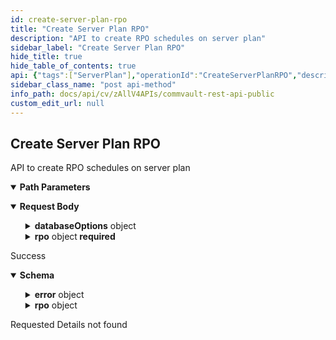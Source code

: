 ```yaml
---
id: create-server-plan-rpo
title: "Create Server Plan RPO"
description: "API to create RPO schedules on server plan"
sidebar_label: "Create Server Plan RPO"
hide_title: true
hide_table_of_contents: true
api: {"tags":["ServerPlan"],"operationId":"CreateServerPlanRPO","description":"API to create RPO schedules on server plan","parameters":[{"name":"planId","in":"path","description":"Id of the Plan to modify","required":true,"schema":{"type":"integer","format":"int32"}}],"requestBody":{"content":{"application/json":{"schema":{"properties":{"databaseOptions":{"description":"This feature applies only to database agents","properties":{"commitFrequencyInHours":{"description":"Commit frequency in hours","format":"int32","type":"integer"},"logBackupRPOMins":{"description":"Log backup RPO in minutes","format":"int32","type":"integer"},"useDiskCacheForLogBackups":{"description":"Use disk cache for log backups","type":"boolean"}},"type":"object"},"rpo":{"description":"Recovery Point Objective (RPO) is the maximum amount of time that data can be lost during a service disruption. Your RPO determines the frequency of your backup jobs.","properties":{"backupFrequency":{"properties":{"schedules":{"items":{"description":"Used to describe single plan schedule information","properties":{"backupType":{"description":"Schedule Backup level","enum":["FULL","INCREMENTAL","DIFFERENTIAL","SYNTHETICFULL","TRANSACTIONLOG"],"type":"string"},"forDatabasesOnly":{"default":false,"description":"Boolean to indicate if schedule is for database agents","type":"boolean"},"policyId":{"description":"Schedule policy Id to which the schedule belongs","format":"int32","type":"integer"},"scheduleId":{"description":"Id of the schedule if available, required for modifying, deleting schedule","format":"int32","type":"integer"},"scheduleName":{"description":"Name of the schedule, for modify","type":"string"},"scheduleOperation":{"default":"MODIFY","description":"Operation being performed on schedule","enum":["ADD","DELETE","MODIFY"],"type":"string"},"scheduleOption":{"description":"Specific options to be set on schedules","properties":{"commitFrequencyInHours":{"description":"Commit frequency in hours for disk cache backups from automatic schedules","format":"int32","type":"integer"},"daysBetweenAutoConvert":{"description":"Number of days between auto conversion of backup level applicable for databases on incremental and differential schedules of server plan","format":"int32","type":"integer"},"jobRunningTimeInMins":{"description":"total job running time in minutes","format":"int32","type":"integer"},"o365ItemSelectionOption":{"description":"item backup option for O365 V2 backup jobs","enum":["SELECT_ALL","SELECT_NEVER_PROCESSED","SELECT_MEETING_SLA","SELECT_NOT_MEETING_SLA_PROCESSED_ATLEAST_ONCE","SELECT_FAILED_LAST_ATTEMPT","SELECT_PROCESSED_ATLEAST_ONCE","SELECT_NOT_MEETING_SLA","SELECT_MEETING_SLA_NOT_RECENTLY_BACKED_UP"],"type":"string"},"useDiskCacheForLogBackups":{"description":"Used to enable disk caching feature on databases for automatic schedules on server plan","type":"boolean"}},"title":"ScheduleOption","type":"object"},"schedulePattern":{"description":"Used to describe when the schedule runs","properties":{"dayOfMonth":{"description":"Day on which to run the schedule, applicable for monthly, yearly","format":"int32","maximum":31,"minimum":1,"type":"integer"},"dayOfWeek":{"enum":["SUNDAY","MONDAY","TUESDAY","WEDNESDAY","THURSDAY","FRIDAY","SATURDAY","DAY","WEEKDAY","WEEKEND_DAYS"],"format":"","type":"string"},"daysBetweenSyntheticFulls":{"description":"No of days between two synthetic full jobs","format":"int32","minimum":6,"type":"integer"},"endDate":{"default":0,"description":"Schedule end date in epoch format","format":"int32","type":"integer"},"exceptions":{"description":"Exceptions to when a schedule should not run, either in dates or week of month and days","items":{"description":"Exception to when a schedule should not run, applicable for Daily weekly and monthly schedules","properties":{"onDates":{"description":"list of dates in a month. For ex: 1, 20","items":{"format":"int32","maximum":31,"minimum":1,"type":"integer"},"type":"array"},"onDayOfTheWeek":{"description":"On which days, for ex: MONDAY, FRIDAY","items":{"enum":["SUNDAY","MONDAY","TUESDAY","WEDNESDAY","THURSDAY","FRIDAY","SATURDAY","DAY","WEEKDAY","WEEKEND_DAYS"],"format":"","type":"string"},"type":"array"},"onWeekOfTheMonth":{"description":"On which week of month, for ex: FIRST, LAST","items":{"description":"Specific week of a month","enum":["FIRST","SECOND","THIRD","FOURTH","LAST"],"format":"","type":"string"},"type":"array","uniqueItems":true}},"title":"ScheduleRunException","type":"object"},"type":"array"},"frequency":{"description":"Frequency of the schedule based on schedule frequency type eg. for Hours, value 2 is 2 hours, for Minutes, 30 is 30 minutes, for Daily, 2 is 2 days. for Monthly 2 is it repeats every 2 months","format":"int32","minimum":1,"type":"integer"},"maxBackupIntervalInMins":{"default":240,"description":"The number of mins to force a backup on automatic schedule.","format":"int32","type":"integer"},"monthOfYear":{"enum":["JANUARY","FEBRUARY","MARCH","APRIL","MAY","JUNE","JULY","AUGUST","SEPTEMBER","OCTOBER","NOVEMBER","DECEMBER"],"format":"","type":"string"},"noOfTimes":{"default":0,"description":"The number of times you want the schedule to run.","format":"int32","type":"integer"},"repeatIntervalInMinutes":{"description":"How often in minutes in a day the schedule runs, applicable for daily, weekly, monthly and yearly frequency types.","format":"int32","minimum":1,"type":"integer"},"repeatUntilTime":{"description":"Until what time to repeat the schedule in a day, requires repeatIntervalInMinutes","format":"int32","minimum":0,"type":"integer"},"scheduleFrequencyType":{"description":"schedule frequency type","enum":["MINUTES","DAILY","WEEKLY","MONTHLY","YEARLY","AUTOMATIC"],"type":"string"},"startDate":{"description":"start date of schedule in epoch format","format":"int32","type":"integer"},"startTime":{"default":75600,"description":"start time of schedule in seconds","format":"int32","type":"integer"},"timezone":{"properties":{"id":{"format":"int32","type":"integer","x-terraform-omitempty":true,"x-terraform-set-key":true},"name":{"nullable":true,"type":"string"}},"type":"object"},"weekOfMonth":{"description":"Specific week of a month","enum":["FIRST","SECOND","THIRD","FOURTH","LAST"],"format":"","type":"string"},"weeklyDays":{"description":"Days of the week for weekly frequency","items":{"description":"Specific day of the week","enum":["SUNDAY","MONDAY","TUESDAY","WEDNESDAY","THURSDAY","FRIDAY","SATURDAY"],"format":"","type":"string"},"nullable":true,"type":"array"}},"required":["scheduleFrequencyType"],"title":"SchedulePattern","type":"object"},"vmOperationType":{"description":"Type of DR operation (only applicable for Failover groups)","enum":["PLANNED_FAILOVER","TEST_BOOT"],"nullable":true,"type":"string"}},"required":["scheduleOperation","backupType","forDatabasesOnly","schedulePattern"],"title":"PlanSchedule","type":"object"},"nullable":true,"type":"array"}},"title":"PlanSchedules","type":"object"},"backupWindow":{"description":"Backup window for incremental backup","items":{"properties":{"dayOfWeek":{"items":{"description":"Specific day of the week","enum":["SUNDAY","MONDAY","TUESDAY","WEDNESDAY","THURSDAY","FRIDAY","SATURDAY"],"format":"","type":"string"},"nullable":true,"type":"array"},"endTime":{"description":"Time in seconds since the beginning of the day","format":"int64","type":"integer"},"startTime":{"description":"Time in seconds since the beginning of the day","format":"int64","type":"integer"}},"type":"object"},"nullable":true,"type":"array"},"fullBackupWindow":{"description":"Backup window for full backup","items":{"properties":{"dayOfWeek":{"items":{"description":"Specific day of the week","enum":["SUNDAY","MONDAY","TUESDAY","WEDNESDAY","THURSDAY","FRIDAY","SATURDAY"],"format":"","type":"string"},"nullable":true,"type":"array"},"endTime":{"description":"Time in seconds since the beginning of the day","format":"int64","type":"integer"},"startTime":{"description":"Time in seconds since the beginning of the day","format":"int64","type":"integer"}},"type":"object"},"nullable":true,"type":"array"}},"type":"object"}},"required":["rpo"],"type":"object"}}}},"responses":{"200":{"description":"Success","content":{"application/json":{"schema":{"properties":{"error":{"properties":{"errorCode":{"format":"int32","type":"integer"},"errorMessage":{"nullable":true,"type":"string"}},"type":"object"},"rpo":{"description":"Recovery Point Objective (RPO) is the maximum amount of time that data can be lost during a service disruption. Your RPO determines the frequency of your backup jobs.","properties":{"backupFrequency":{"properties":{"schedules":{"items":{"description":"Used to describe single plan schedule information","properties":{"backupType":{"description":"Schedule Backup level","enum":["FULL","INCREMENTAL","DIFFERENTIAL","SYNTHETICFULL","TRANSACTIONLOG"],"type":"string"},"forDatabasesOnly":{"default":false,"description":"Boolean to indicate if schedule is for database agents","type":"boolean"},"policyId":{"description":"Schedule policy Id to which the schedule belongs","format":"int32","type":"integer"},"scheduleId":{"description":"Id of the schedule if available, required for modifying, deleting schedule","format":"int32","type":"integer"},"scheduleName":{"description":"Name of the schedule, for modify","type":"string"},"scheduleOperation":{"default":"MODIFY","description":"Operation being performed on schedule","enum":["ADD","DELETE","MODIFY"],"type":"string"},"scheduleOption":{"description":"Specific options to be set on schedules","properties":{"commitFrequencyInHours":{"description":"Commit frequency in hours for disk cache backups from automatic schedules","format":"int32","type":"integer"},"daysBetweenAutoConvert":{"description":"Number of days between auto conversion of backup level applicable for databases on incremental and differential schedules of server plan","format":"int32","type":"integer"},"jobRunningTimeInMins":{"description":"total job running time in minutes","format":"int32","type":"integer"},"o365ItemSelectionOption":{"description":"item backup option for O365 V2 backup jobs","enum":["SELECT_ALL","SELECT_NEVER_PROCESSED","SELECT_MEETING_SLA","SELECT_NOT_MEETING_SLA_PROCESSED_ATLEAST_ONCE","SELECT_FAILED_LAST_ATTEMPT","SELECT_PROCESSED_ATLEAST_ONCE","SELECT_NOT_MEETING_SLA","SELECT_MEETING_SLA_NOT_RECENTLY_BACKED_UP"],"type":"string"},"useDiskCacheForLogBackups":{"description":"Used to enable disk caching feature on databases for automatic schedules on server plan","type":"boolean"}},"title":"ScheduleOption","type":"object"},"schedulePattern":{"description":"Used to describe when the schedule runs","properties":{"dayOfMonth":{"description":"Day on which to run the schedule, applicable for monthly, yearly","format":"int32","maximum":31,"minimum":1,"type":"integer"},"dayOfWeek":{"enum":["SUNDAY","MONDAY","TUESDAY","WEDNESDAY","THURSDAY","FRIDAY","SATURDAY","DAY","WEEKDAY","WEEKEND_DAYS"],"format":"","type":"string"},"daysBetweenSyntheticFulls":{"description":"No of days between two synthetic full jobs","format":"int32","minimum":6,"type":"integer"},"endDate":{"default":0,"description":"Schedule end date in epoch format","format":"int32","type":"integer"},"exceptions":{"description":"Exceptions to when a schedule should not run, either in dates or week of month and days","items":{"description":"Exception to when a schedule should not run, applicable for Daily weekly and monthly schedules","properties":{"onDates":{"description":"list of dates in a month. For ex: 1, 20","items":{"format":"int32","maximum":31,"minimum":1,"type":"integer"},"type":"array"},"onDayOfTheWeek":{"description":"On which days, for ex: MONDAY, FRIDAY","items":{"enum":["SUNDAY","MONDAY","TUESDAY","WEDNESDAY","THURSDAY","FRIDAY","SATURDAY","DAY","WEEKDAY","WEEKEND_DAYS"],"format":"","type":"string"},"type":"array"},"onWeekOfTheMonth":{"description":"On which week of month, for ex: FIRST, LAST","items":{"description":"Specific week of a month","enum":["FIRST","SECOND","THIRD","FOURTH","LAST"],"format":"","type":"string"},"type":"array","uniqueItems":true}},"title":"ScheduleRunException","type":"object"},"type":"array"},"frequency":{"description":"Frequency of the schedule based on schedule frequency type eg. for Hours, value 2 is 2 hours, for Minutes, 30 is 30 minutes, for Daily, 2 is 2 days. for Monthly 2 is it repeats every 2 months","format":"int32","minimum":1,"type":"integer"},"maxBackupIntervalInMins":{"default":240,"description":"The number of mins to force a backup on automatic schedule.","format":"int32","type":"integer"},"monthOfYear":{"enum":["JANUARY","FEBRUARY","MARCH","APRIL","MAY","JUNE","JULY","AUGUST","SEPTEMBER","OCTOBER","NOVEMBER","DECEMBER"],"format":"","type":"string"},"noOfTimes":{"default":0,"description":"The number of times you want the schedule to run.","format":"int32","type":"integer"},"repeatIntervalInMinutes":{"description":"How often in minutes in a day the schedule runs, applicable for daily, weekly, monthly and yearly frequency types.","format":"int32","minimum":1,"type":"integer"},"repeatUntilTime":{"description":"Until what time to repeat the schedule in a day, requires repeatIntervalInMinutes","format":"int32","minimum":0,"type":"integer"},"scheduleFrequencyType":{"description":"schedule frequency type","enum":["MINUTES","DAILY","WEEKLY","MONTHLY","YEARLY","AUTOMATIC"],"type":"string"},"startDate":{"description":"start date of schedule in epoch format","format":"int32","type":"integer"},"startTime":{"default":75600,"description":"start time of schedule in seconds","format":"int32","type":"integer"},"timezone":{"properties":{"id":{"format":"int32","type":"integer","x-terraform-omitempty":true,"x-terraform-set-key":true},"name":{"nullable":true,"type":"string"}},"type":"object"},"weekOfMonth":{"description":"Specific week of a month","enum":["FIRST","SECOND","THIRD","FOURTH","LAST"],"format":"","type":"string"},"weeklyDays":{"description":"Days of the week for weekly frequency","items":{"description":"Specific day of the week","enum":["SUNDAY","MONDAY","TUESDAY","WEDNESDAY","THURSDAY","FRIDAY","SATURDAY"],"format":"","type":"string"},"nullable":true,"type":"array"}},"required":["scheduleFrequencyType"],"title":"SchedulePattern","type":"object"},"vmOperationType":{"description":"Type of DR operation (only applicable for Failover groups)","enum":["PLANNED_FAILOVER","TEST_BOOT"],"nullable":true,"type":"string"}},"required":["scheduleOperation","backupType","forDatabasesOnly","schedulePattern"],"title":"PlanSchedule","type":"object"},"nullable":true,"type":"array"}},"title":"PlanSchedules","type":"object"},"backupWindow":{"description":"Backup window for incremental backup","items":{"properties":{"dayOfWeek":{"items":{"description":"Specific day of the week","enum":["SUNDAY","MONDAY","TUESDAY","WEDNESDAY","THURSDAY","FRIDAY","SATURDAY"],"format":"","type":"string"},"nullable":true,"type":"array"},"endTime":{"description":"Time in seconds since the beginning of the day","format":"int64","type":"integer"},"startTime":{"description":"Time in seconds since the beginning of the day","format":"int64","type":"integer"}},"type":"object"},"nullable":true,"type":"array"},"fullBackupWindow":{"description":"Backup window for full backup","items":{"properties":{"dayOfWeek":{"items":{"description":"Specific day of the week","enum":["SUNDAY","MONDAY","TUESDAY","WEDNESDAY","THURSDAY","FRIDAY","SATURDAY"],"format":"","type":"string"},"nullable":true,"type":"array"},"endTime":{"description":"Time in seconds since the beginning of the day","format":"int64","type":"integer"},"startTime":{"description":"Time in seconds since the beginning of the day","format":"int64","type":"integer"}},"type":"object"},"nullable":true,"type":"array"}},"type":"object"}},"type":"object"}}}},"404":{"description":"Requested Details not found"}},"method":"post","path":"/V4/ServerPlan/{planId}/RPO","servers":[{"url":"http://{hostname}/webconsole/api","variables":{"hostname":{"default":"localhost","description":"Webconsole"}}}],"securitySchemes":{"token":{"in":"header","name":"Authtoken","type":"apiKey"}},"jsonRequestBodyExample":{"databaseOptions":{"commitFrequencyInHours":0,"logBackupRPOMins":0,"useDiskCacheForLogBackups":true},"rpo":{"backupFrequency":{"schedules":[{"backupType":"FULL","forDatabasesOnly":false,"policyId":0,"scheduleId":0,"scheduleName":"string","scheduleOperation":"MODIFY","scheduleOption":{"commitFrequencyInHours":0,"daysBetweenAutoConvert":0,"jobRunningTimeInMins":0,"o365ItemSelectionOption":"SELECT_ALL","useDiskCacheForLogBackups":true},"schedulePattern":{"dayOfMonth":0,"dayOfWeek":"SUNDAY","daysBetweenSyntheticFulls":0,"endDate":0,"exceptions":[{"onDates":[0],"onDayOfTheWeek":["SUNDAY"],"onWeekOfTheMonth":["FIRST"]}],"frequency":0,"maxBackupIntervalInMins":240,"monthOfYear":"JANUARY","noOfTimes":0,"repeatIntervalInMinutes":0,"repeatUntilTime":0,"scheduleFrequencyType":"MINUTES","startDate":0,"startTime":75600,"timezone":{"id":0,"name":"string"},"weekOfMonth":"FIRST","weeklyDays":["SUNDAY"]},"vmOperationType":"PLANNED_FAILOVER"}]},"backupWindow":[{"dayOfWeek":["SUNDAY"],"endTime":0,"startTime":0}],"fullBackupWindow":[{"dayOfWeek":["SUNDAY"],"endTime":0,"startTime":0}]}},"info":{"version":"1.0.0","contact":{},"description":"## Welcome\n\nWelcome to Commvault's Rest APIs. You can explore our APIs in [Postman](https://getpostman.com) using the predefined requests we created\n\nThe current version of this documentation is **Commvault Platform Release 2022E**.\n\nYou can access LTS documentation here:\n\n[Feature Release 11.20](https://documenter.getpostman.com/view/2046098/UVR7KoPJ)\n\n[Feature Release 11.24](https://documenter.getpostman.com/view/2046098/UVR7KoPL)\n\nFor more V2 and Latest APIs, please visit your API Explorer page.  \n[*More Details*](http://documentation.commvault.com/commvault/v11/article?p=107350_1.htm)\n\n## Setup\n\nTo get started, [create an environment in Postman](https://www.getpostman.com/docs/environments), select that environment, and set your environment variables by entering necessary values in the `0 - Setup/Environment Setup` pre-request script ([documentation on pre-request scripts](http://www.getpostman.com/docs/pre_request_scripts)). Also, Some of our calls might have dependencies. `GET`/`PUT`/`DELETE` may only work after an item is created with a `POST`.\n\nThe same set of APIs can be used for both XML and JSON. If you want to get equivalent JSON for the XML, use our [API](https://api.commvault.com/#fe2fa795-dd7c-4416-857d-75704b52be8c) for conversion.\n\n**Note:** Swagger Documentation for V2/Latest APIs are present in the following URL:  \n`{ServerURL}/sandbox/apiexplorer`\n\n[*More Details*](http://documentation.commvault.com/commvault/v11/article?p=45551.htm)","title":"Commvault Rest API - Public"},"postman":{"name":"Create Server Plan RPO","description":{"content":"API to create RPO schedules on server plan","type":"text/plain"},"url":{"path":["V4","ServerPlan",":planId","RPO"],"host":["{{baseUrl}}"],"query":[],"variable":[{"disabled":false,"description":{"content":"(Required) Id of the Plan to modify","type":"text/plain"},"type":"any","value":"","key":"planId"}]},"header":[{"key":"Content-Type","value":"application/json"},{"key":"Accept","value":"application/json"}],"method":"POST","body":{"mode":"raw","raw":"\"\"","options":{"raw":{"language":"json"}}}}}
sidebar_class_name: "post api-method"
info_path: docs/api/cv/zAllV4APIs/commvault-rest-api-public
custom_edit_url: null
---
```



## Create Server Plan RPO



API to create RPO schedules on server plan

<details style={{"marginBottom":"1rem"}} data-collapsed={false} open={true}><summary style={{}}><strong>Path Parameters</strong></summary><div><ul><ParamsItem className={"paramsItem"} param={{"name":"planId","in":"path","description":"Id of the Plan to modify","required":true,"schema":{"type":"integer","format":"int32"}}}></ParamsItem></ul></div></details><MimeTabs><TabItem label={"application/json"} value={"application/json-schema"}><details style={{}} data-collapsed={false} open={true}><summary style={{"textAlign":"left"}}><strong>Request Body</strong></summary><div style={{"textAlign":"left","marginLeft":"1rem"}}></div><ul style={{"marginLeft":"1rem"}}><SchemaItem collapsible={true} className={"schemaItem"}><details style={{}}><summary style={{}}><strong>databaseOptions</strong><span style={{"opacity":"0.6"}}> object</span></summary><div style={{"marginLeft":"1rem"}}><div style={{"marginTop":".5rem","marginBottom":".5rem"}}>

This feature applies only to database agents

</div><SchemaItem collapsible={false} name={"commitFrequencyInHours"} required={false} deprecated={undefined} schemaDescription={"Commit frequency in hours"} schemaName={"int32"} qualifierMessage={undefined} defaultValue={undefined}></SchemaItem><SchemaItem collapsible={false} name={"logBackupRPOMins"} required={false} deprecated={undefined} schemaDescription={"Log backup RPO in minutes"} schemaName={"int32"} qualifierMessage={undefined} defaultValue={undefined}></SchemaItem><SchemaItem collapsible={false} name={"useDiskCacheForLogBackups"} required={false} deprecated={undefined} schemaDescription={"Use disk cache for log backups"} schemaName={"boolean"} qualifierMessage={undefined} defaultValue={undefined}></SchemaItem></div></details></SchemaItem><SchemaItem collapsible={true} className={"schemaItem"}><details style={{}}><summary style={{}}><strong>rpo</strong><span style={{"opacity":"0.6"}}> object</span><strong style={{"fontSize":"var(--ifm-code-font-size)","color":"var(--openapi-required)"}}> required</strong></summary><div style={{"marginLeft":"1rem"}}><div style={{"marginTop":".5rem","marginBottom":".5rem"}}>

Recovery Point Objective (RPO) is the maximum amount of time that data can be lost during a service disruption. Your RPO determines the frequency of your backup jobs.

</div><SchemaItem collapsible={true} className={"schemaItem"}><details style={{}}><summary style={{}}><strong>backupFrequency</strong><span style={{"opacity":"0.6"}}> object</span></summary><div style={{"marginLeft":"1rem"}}><SchemaItem collapsible={true} className={"schemaItem"}><details style={{}}><summary style={{}}><strong>schedules</strong><span style={{"opacity":"0.6"}}> object[]</span></summary><div style={{"marginLeft":"1rem"}}><SchemaItem collapsible={false} name={"backupType"} required={true} deprecated={undefined} schemaDescription={"Schedule Backup level"} schemaName={"string"} qualifierMessage={"**Possible values:** [`FULL`, `INCREMENTAL`, `DIFFERENTIAL`, `SYNTHETICFULL`, `TRANSACTIONLOG`]"} defaultValue={undefined}></SchemaItem><SchemaItem collapsible={false} name={"forDatabasesOnly"} required={true} deprecated={undefined} schemaDescription={"Boolean to indicate if schedule is for database agents"} schemaName={"boolean"} qualifierMessage={undefined} defaultValue={false}></SchemaItem><SchemaItem collapsible={false} name={"policyId"} required={false} deprecated={undefined} schemaDescription={"Schedule policy Id to which the schedule belongs"} schemaName={"int32"} qualifierMessage={undefined} defaultValue={undefined}></SchemaItem><SchemaItem collapsible={false} name={"scheduleId"} required={false} deprecated={undefined} schemaDescription={"Id of the schedule if available, required for modifying, deleting schedule"} schemaName={"int32"} qualifierMessage={undefined} defaultValue={undefined}></SchemaItem><SchemaItem collapsible={false} name={"scheduleName"} required={false} deprecated={undefined} schemaDescription={"Name of the schedule, for modify"} schemaName={"string"} qualifierMessage={undefined} defaultValue={undefined}></SchemaItem><SchemaItem collapsible={false} name={"scheduleOperation"} required={true} deprecated={undefined} schemaDescription={"Operation being performed on schedule"} schemaName={"string"} qualifierMessage={"**Possible values:** [`ADD`, `DELETE`, `MODIFY`]"} defaultValue={"MODIFY"}></SchemaItem><SchemaItem collapsible={true} className={"schemaItem"}><details style={{}}><summary style={{}}><strong>scheduleOption</strong><span style={{"opacity":"0.6"}}> object</span></summary><div style={{"marginLeft":"1rem"}}><div style={{"marginTop":".5rem","marginBottom":".5rem"}}>

Specific options to be set on schedules

</div><SchemaItem collapsible={false} name={"commitFrequencyInHours"} required={false} deprecated={undefined} schemaDescription={"Commit frequency in hours for disk cache backups from automatic schedules"} schemaName={"int32"} qualifierMessage={undefined} defaultValue={undefined}></SchemaItem><SchemaItem collapsible={false} name={"daysBetweenAutoConvert"} required={false} deprecated={undefined} schemaDescription={"Number of days between auto conversion of backup level applicable for databases on incremental and differential schedules of server plan"} schemaName={"int32"} qualifierMessage={undefined} defaultValue={undefined}></SchemaItem><SchemaItem collapsible={false} name={"jobRunningTimeInMins"} required={false} deprecated={undefined} schemaDescription={"total job running time in minutes"} schemaName={"int32"} qualifierMessage={undefined} defaultValue={undefined}></SchemaItem><SchemaItem collapsible={false} name={"o365ItemSelectionOption"} required={false} deprecated={undefined} schemaDescription={"item backup option for O365 V2 backup jobs"} schemaName={"string"} qualifierMessage={"**Possible values:** [`SELECT_ALL`, `SELECT_NEVER_PROCESSED`, `SELECT_MEETING_SLA`, `SELECT_NOT_MEETING_SLA_PROCESSED_ATLEAST_ONCE`, `SELECT_FAILED_LAST_ATTEMPT`, `SELECT_PROCESSED_ATLEAST_ONCE`, `SELECT_NOT_MEETING_SLA`, `SELECT_MEETING_SLA_NOT_RECENTLY_BACKED_UP`]"} defaultValue={undefined}></SchemaItem><SchemaItem collapsible={false} name={"useDiskCacheForLogBackups"} required={false} deprecated={undefined} schemaDescription={"Used to enable disk caching feature on databases for automatic schedules on server plan"} schemaName={"boolean"} qualifierMessage={undefined} defaultValue={undefined}></SchemaItem></div></details></SchemaItem><SchemaItem collapsible={true} className={"schemaItem"}><details style={{}}><summary style={{}}><strong>schedulePattern</strong><span style={{"opacity":"0.6"}}> object</span><strong style={{"fontSize":"var(--ifm-code-font-size)","color":"var(--openapi-required)"}}> required</strong></summary><div style={{"marginLeft":"1rem"}}><div style={{"marginTop":".5rem","marginBottom":".5rem"}}>

Used to describe when the schedule runs

</div><SchemaItem collapsible={false} name={"dayOfMonth"} required={false} deprecated={undefined} schemaDescription={"Day on which to run the schedule, applicable for monthly, yearly"} schemaName={"int32"} qualifierMessage={"**Possible values:** `>= 1` and `<= 31`"} defaultValue={undefined}></SchemaItem><SchemaItem collapsible={false} name={"dayOfWeek"} required={false} deprecated={undefined} schemaDescription={undefined} schemaName={"string"} qualifierMessage={"**Possible values:** [`SUNDAY`, `MONDAY`, `TUESDAY`, `WEDNESDAY`, `THURSDAY`, `FRIDAY`, `SATURDAY`, `DAY`, `WEEKDAY`, `WEEKEND_DAYS`]"} defaultValue={undefined}></SchemaItem><SchemaItem collapsible={false} name={"daysBetweenSyntheticFulls"} required={false} deprecated={undefined} schemaDescription={"No of days between two synthetic full jobs"} schemaName={"int32"} qualifierMessage={"**Possible values:** `>= 6`"} defaultValue={undefined}></SchemaItem><SchemaItem collapsible={false} name={"endDate"} required={false} deprecated={undefined} schemaDescription={"Schedule end date in epoch format"} schemaName={"int32"} qualifierMessage={undefined} defaultValue={0}></SchemaItem><SchemaItem collapsible={true} className={"schemaItem"}><details style={{}}><summary style={{}}><strong>exceptions</strong><span style={{"opacity":"0.6"}}> object[]</span></summary><div style={{"marginLeft":"1rem"}}><div style={{"marginTop":".5rem","marginBottom":".5rem"}}>

Exceptions to when a schedule should not run, either in dates or week of month and days

</div><SchemaItem collapsible={false} name={"onDates"} required={false} deprecated={undefined} schemaDescription={"list of dates in a month. For ex: 1, 20"} schemaName={"int32[]"} qualifierMessage={"**Possible values:** `>= 1` and `<= 31`"} defaultValue={undefined}></SchemaItem><SchemaItem collapsible={false} name={"onDayOfTheWeek"} required={false} deprecated={undefined} schemaDescription={"On which days, for ex: MONDAY, FRIDAY"} schemaName={"string[]"} qualifierMessage={"**Possible values:** [`SUNDAY`, `MONDAY`, `TUESDAY`, `WEDNESDAY`, `THURSDAY`, `FRIDAY`, `SATURDAY`, `DAY`, `WEEKDAY`, `WEEKEND_DAYS`]"} defaultValue={undefined}></SchemaItem><SchemaItem collapsible={false} name={"onWeekOfTheMonth"} required={false} deprecated={undefined} schemaDescription={"On which week of month, for ex: FIRST, LAST"} schemaName={"string[]"} qualifierMessage={"**Possible values:** [`FIRST`, `SECOND`, `THIRD`, `FOURTH`, `LAST`]"} defaultValue={undefined}></SchemaItem></div></details></SchemaItem><SchemaItem collapsible={false} name={"frequency"} required={false} deprecated={undefined} schemaDescription={"Frequency of the schedule based on schedule frequency type eg. for Hours, value 2 is 2 hours, for Minutes, 30 is 30 minutes, for Daily, 2 is 2 days. for Monthly 2 is it repeats every 2 months"} schemaName={"int32"} qualifierMessage={"**Possible values:** `>= 1`"} defaultValue={undefined}></SchemaItem><SchemaItem collapsible={false} name={"maxBackupIntervalInMins"} required={false} deprecated={undefined} schemaDescription={"The number of mins to force a backup on automatic schedule."} schemaName={"int32"} qualifierMessage={undefined} defaultValue={240}></SchemaItem><SchemaItem collapsible={false} name={"monthOfYear"} required={false} deprecated={undefined} schemaDescription={undefined} schemaName={"string"} qualifierMessage={"**Possible values:** [`JANUARY`, `FEBRUARY`, `MARCH`, `APRIL`, `MAY`, `JUNE`, `JULY`, `AUGUST`, `SEPTEMBER`, `OCTOBER`, `NOVEMBER`, `DECEMBER`]"} defaultValue={undefined}></SchemaItem><SchemaItem collapsible={false} name={"noOfTimes"} required={false} deprecated={undefined} schemaDescription={"The number of times you want the schedule to run."} schemaName={"int32"} qualifierMessage={undefined} defaultValue={0}></SchemaItem><SchemaItem collapsible={false} name={"repeatIntervalInMinutes"} required={false} deprecated={undefined} schemaDescription={"How often in minutes in a day the schedule runs, applicable for daily, weekly, monthly and yearly frequency types."} schemaName={"int32"} qualifierMessage={"**Possible values:** `>= 1`"} defaultValue={undefined}></SchemaItem><SchemaItem collapsible={false} name={"repeatUntilTime"} required={false} deprecated={undefined} schemaDescription={"Until what time to repeat the schedule in a day, requires repeatIntervalInMinutes"} schemaName={"int32"} qualifierMessage={undefined} defaultValue={undefined}></SchemaItem><SchemaItem collapsible={false} name={"scheduleFrequencyType"} required={true} deprecated={undefined} schemaDescription={"schedule frequency type"} schemaName={"string"} qualifierMessage={"**Possible values:** [`MINUTES`, `DAILY`, `WEEKLY`, `MONTHLY`, `YEARLY`, `AUTOMATIC`]"} defaultValue={undefined}></SchemaItem><SchemaItem collapsible={false} name={"startDate"} required={false} deprecated={undefined} schemaDescription={"start date of schedule in epoch format"} schemaName={"int32"} qualifierMessage={undefined} defaultValue={undefined}></SchemaItem><SchemaItem collapsible={false} name={"startTime"} required={false} deprecated={undefined} schemaDescription={"start time of schedule in seconds"} schemaName={"int32"} qualifierMessage={undefined} defaultValue={75600}></SchemaItem><SchemaItem collapsible={true} className={"schemaItem"}><details style={{}}><summary style={{}}><strong>timezone</strong><span style={{"opacity":"0.6"}}> object</span></summary><div style={{"marginLeft":"1rem"}}><SchemaItem collapsible={false} name={"id"} required={false} deprecated={undefined} schemaDescription={undefined} schemaName={"int32"} qualifierMessage={undefined} defaultValue={undefined}></SchemaItem><SchemaItem collapsible={false} name={"name"} required={false} deprecated={undefined} schemaDescription={undefined} schemaName={"string"} qualifierMessage={undefined} defaultValue={undefined}></SchemaItem></div></details></SchemaItem><SchemaItem collapsible={false} name={"weekOfMonth"} required={false} deprecated={undefined} schemaDescription={"Specific week of a month"} schemaName={"string"} qualifierMessage={"**Possible values:** [`FIRST`, `SECOND`, `THIRD`, `FOURTH`, `LAST`]"} defaultValue={undefined}></SchemaItem><SchemaItem collapsible={false} name={"weeklyDays"} required={false} deprecated={undefined} schemaDescription={"Days of the week for weekly frequency"} schemaName={"string[]"} qualifierMessage={"**Possible values:** [`SUNDAY`, `MONDAY`, `TUESDAY`, `WEDNESDAY`, `THURSDAY`, `FRIDAY`, `SATURDAY`]"} defaultValue={undefined}></SchemaItem></div></details></SchemaItem><SchemaItem collapsible={false} name={"vmOperationType"} required={false} deprecated={undefined} schemaDescription={"Type of DR operation (only applicable for Failover groups)"} schemaName={"string"} qualifierMessage={"**Possible values:** [`PLANNED_FAILOVER`, `TEST_BOOT`]"} defaultValue={undefined}></SchemaItem></div></details></SchemaItem></div></details></SchemaItem><SchemaItem collapsible={true} className={"schemaItem"}><details style={{}}><summary style={{}}><strong>backupWindow</strong><span style={{"opacity":"0.6"}}> object[]</span></summary><div style={{"marginLeft":"1rem"}}><div style={{"marginTop":".5rem","marginBottom":".5rem"}}>

Backup window for incremental backup

</div><SchemaItem collapsible={false} name={"dayOfWeek"} required={false} deprecated={undefined} schemaDescription={undefined} schemaName={"string[]"} qualifierMessage={"**Possible values:** [`SUNDAY`, `MONDAY`, `TUESDAY`, `WEDNESDAY`, `THURSDAY`, `FRIDAY`, `SATURDAY`]"} defaultValue={undefined}></SchemaItem><SchemaItem collapsible={false} name={"endTime"} required={false} deprecated={undefined} schemaDescription={"Time in seconds since the beginning of the day"} schemaName={"int64"} qualifierMessage={undefined} defaultValue={undefined}></SchemaItem><SchemaItem collapsible={false} name={"startTime"} required={false} deprecated={undefined} schemaDescription={"Time in seconds since the beginning of the day"} schemaName={"int64"} qualifierMessage={undefined} defaultValue={undefined}></SchemaItem></div></details></SchemaItem><SchemaItem collapsible={true} className={"schemaItem"}><details style={{}}><summary style={{}}><strong>fullBackupWindow</strong><span style={{"opacity":"0.6"}}> object[]</span></summary><div style={{"marginLeft":"1rem"}}><div style={{"marginTop":".5rem","marginBottom":".5rem"}}>

Backup window for full backup

</div><SchemaItem collapsible={false} name={"dayOfWeek"} required={false} deprecated={undefined} schemaDescription={undefined} schemaName={"string[]"} qualifierMessage={"**Possible values:** [`SUNDAY`, `MONDAY`, `TUESDAY`, `WEDNESDAY`, `THURSDAY`, `FRIDAY`, `SATURDAY`]"} defaultValue={undefined}></SchemaItem><SchemaItem collapsible={false} name={"endTime"} required={false} deprecated={undefined} schemaDescription={"Time in seconds since the beginning of the day"} schemaName={"int64"} qualifierMessage={undefined} defaultValue={undefined}></SchemaItem><SchemaItem collapsible={false} name={"startTime"} required={false} deprecated={undefined} schemaDescription={"Time in seconds since the beginning of the day"} schemaName={"int64"} qualifierMessage={undefined} defaultValue={undefined}></SchemaItem></div></details></SchemaItem></div></details></SchemaItem></ul></details></TabItem></MimeTabs><div><ApiTabs><TabItem label={"200"} value={"200"}><div>

Success

</div><div><MimeTabs schemaType={"response"}><TabItem label={"application/json"} value={"application/json"}><SchemaTabs><TabItem label={"Schema"} value={"Schema"}><details style={{}} data-collapsed={false} open={true}><summary style={{"textAlign":"left"}}><strong>Schema</strong></summary><div style={{"textAlign":"left","marginLeft":"1rem"}}></div><ul style={{"marginLeft":"1rem"}}><SchemaItem collapsible={true} className={"schemaItem"}><details style={{}}><summary style={{}}><strong>error</strong><span style={{"opacity":"0.6"}}> object</span></summary><div style={{"marginLeft":"1rem"}}><SchemaItem collapsible={false} name={"errorCode"} required={false} deprecated={undefined} schemaDescription={undefined} schemaName={"int32"} qualifierMessage={undefined} defaultValue={undefined}></SchemaItem><SchemaItem collapsible={false} name={"errorMessage"} required={false} deprecated={undefined} schemaDescription={undefined} schemaName={"string"} qualifierMessage={undefined} defaultValue={undefined}></SchemaItem></div></details></SchemaItem><SchemaItem collapsible={true} className={"schemaItem"}><details style={{}}><summary style={{}}><strong>rpo</strong><span style={{"opacity":"0.6"}}> object</span></summary><div style={{"marginLeft":"1rem"}}><div style={{"marginTop":".5rem","marginBottom":".5rem"}}>

Recovery Point Objective (RPO) is the maximum amount of time that data can be lost during a service disruption. Your RPO determines the frequency of your backup jobs.

</div><SchemaItem collapsible={true} className={"schemaItem"}><details style={{}}><summary style={{}}><strong>backupFrequency</strong><span style={{"opacity":"0.6"}}> object</span></summary><div style={{"marginLeft":"1rem"}}><SchemaItem collapsible={true} className={"schemaItem"}><details style={{}}><summary style={{}}><strong>schedules</strong><span style={{"opacity":"0.6"}}> object[]</span></summary><div style={{"marginLeft":"1rem"}}><SchemaItem collapsible={false} name={"backupType"} required={false} deprecated={undefined} schemaDescription={"Schedule Backup level"} schemaName={"string"} qualifierMessage={"**Possible values:** [`FULL`, `INCREMENTAL`, `DIFFERENTIAL`, `SYNTHETICFULL`, `TRANSACTIONLOG`]"} defaultValue={undefined}></SchemaItem><SchemaItem collapsible={false} name={"forDatabasesOnly"} required={false} deprecated={undefined} schemaDescription={"Boolean to indicate if schedule is for database agents"} schemaName={"boolean"} qualifierMessage={undefined} defaultValue={false}></SchemaItem><SchemaItem collapsible={false} name={"policyId"} required={false} deprecated={undefined} schemaDescription={"Schedule policy Id to which the schedule belongs"} schemaName={"int32"} qualifierMessage={undefined} defaultValue={undefined}></SchemaItem><SchemaItem collapsible={false} name={"scheduleId"} required={false} deprecated={undefined} schemaDescription={"Id of the schedule if available, required for modifying, deleting schedule"} schemaName={"int32"} qualifierMessage={undefined} defaultValue={undefined}></SchemaItem><SchemaItem collapsible={false} name={"scheduleName"} required={false} deprecated={undefined} schemaDescription={"Name of the schedule, for modify"} schemaName={"string"} qualifierMessage={undefined} defaultValue={undefined}></SchemaItem><SchemaItem collapsible={false} name={"scheduleOperation"} required={false} deprecated={undefined} schemaDescription={"Operation being performed on schedule"} schemaName={"string"} qualifierMessage={"**Possible values:** [`ADD`, `DELETE`, `MODIFY`]"} defaultValue={"MODIFY"}></SchemaItem><SchemaItem collapsible={true} className={"schemaItem"}><details style={{}}><summary style={{}}><strong>scheduleOption</strong><span style={{"opacity":"0.6"}}> object</span></summary><div style={{"marginLeft":"1rem"}}><div style={{"marginTop":".5rem","marginBottom":".5rem"}}>

Specific options to be set on schedules

</div><SchemaItem collapsible={false} name={"commitFrequencyInHours"} required={false} deprecated={undefined} schemaDescription={"Commit frequency in hours for disk cache backups from automatic schedules"} schemaName={"int32"} qualifierMessage={undefined} defaultValue={undefined}></SchemaItem><SchemaItem collapsible={false} name={"daysBetweenAutoConvert"} required={false} deprecated={undefined} schemaDescription={"Number of days between auto conversion of backup level applicable for databases on incremental and differential schedules of server plan"} schemaName={"int32"} qualifierMessage={undefined} defaultValue={undefined}></SchemaItem><SchemaItem collapsible={false} name={"jobRunningTimeInMins"} required={false} deprecated={undefined} schemaDescription={"total job running time in minutes"} schemaName={"int32"} qualifierMessage={undefined} defaultValue={undefined}></SchemaItem><SchemaItem collapsible={false} name={"o365ItemSelectionOption"} required={false} deprecated={undefined} schemaDescription={"item backup option for O365 V2 backup jobs"} schemaName={"string"} qualifierMessage={"**Possible values:** [`SELECT_ALL`, `SELECT_NEVER_PROCESSED`, `SELECT_MEETING_SLA`, `SELECT_NOT_MEETING_SLA_PROCESSED_ATLEAST_ONCE`, `SELECT_FAILED_LAST_ATTEMPT`, `SELECT_PROCESSED_ATLEAST_ONCE`, `SELECT_NOT_MEETING_SLA`, `SELECT_MEETING_SLA_NOT_RECENTLY_BACKED_UP`]"} defaultValue={undefined}></SchemaItem><SchemaItem collapsible={false} name={"useDiskCacheForLogBackups"} required={false} deprecated={undefined} schemaDescription={"Used to enable disk caching feature on databases for automatic schedules on server plan"} schemaName={"boolean"} qualifierMessage={undefined} defaultValue={undefined}></SchemaItem></div></details></SchemaItem><SchemaItem collapsible={true} className={"schemaItem"}><details style={{}}><summary style={{}}><strong>schedulePattern</strong><span style={{"opacity":"0.6"}}> object</span></summary><div style={{"marginLeft":"1rem"}}><div style={{"marginTop":".5rem","marginBottom":".5rem"}}>

Used to describe when the schedule runs

</div><SchemaItem collapsible={false} name={"dayOfMonth"} required={false} deprecated={undefined} schemaDescription={"Day on which to run the schedule, applicable for monthly, yearly"} schemaName={"int32"} qualifierMessage={"**Possible values:** `>= 1` and `<= 31`"} defaultValue={undefined}></SchemaItem><SchemaItem collapsible={false} name={"dayOfWeek"} required={false} deprecated={undefined} schemaDescription={undefined} schemaName={"string"} qualifierMessage={"**Possible values:** [`SUNDAY`, `MONDAY`, `TUESDAY`, `WEDNESDAY`, `THURSDAY`, `FRIDAY`, `SATURDAY`, `DAY`, `WEEKDAY`, `WEEKEND_DAYS`]"} defaultValue={undefined}></SchemaItem><SchemaItem collapsible={false} name={"daysBetweenSyntheticFulls"} required={false} deprecated={undefined} schemaDescription={"No of days between two synthetic full jobs"} schemaName={"int32"} qualifierMessage={"**Possible values:** `>= 6`"} defaultValue={undefined}></SchemaItem><SchemaItem collapsible={false} name={"endDate"} required={false} deprecated={undefined} schemaDescription={"Schedule end date in epoch format"} schemaName={"int32"} qualifierMessage={undefined} defaultValue={0}></SchemaItem><SchemaItem collapsible={true} className={"schemaItem"}><details style={{}}><summary style={{}}><strong>exceptions</strong><span style={{"opacity":"0.6"}}> object[]</span></summary><div style={{"marginLeft":"1rem"}}><div style={{"marginTop":".5rem","marginBottom":".5rem"}}>

Exceptions to when a schedule should not run, either in dates or week of month and days

</div><SchemaItem collapsible={false} name={"onDates"} required={false} deprecated={undefined} schemaDescription={"list of dates in a month. For ex: 1, 20"} schemaName={"int32[]"} qualifierMessage={"**Possible values:** `>= 1` and `<= 31`"} defaultValue={undefined}></SchemaItem><SchemaItem collapsible={false} name={"onDayOfTheWeek"} required={false} deprecated={undefined} schemaDescription={"On which days, for ex: MONDAY, FRIDAY"} schemaName={"string[]"} qualifierMessage={"**Possible values:** [`SUNDAY`, `MONDAY`, `TUESDAY`, `WEDNESDAY`, `THURSDAY`, `FRIDAY`, `SATURDAY`, `DAY`, `WEEKDAY`, `WEEKEND_DAYS`]"} defaultValue={undefined}></SchemaItem><SchemaItem collapsible={false} name={"onWeekOfTheMonth"} required={false} deprecated={undefined} schemaDescription={"On which week of month, for ex: FIRST, LAST"} schemaName={"string[]"} qualifierMessage={"**Possible values:** [`FIRST`, `SECOND`, `THIRD`, `FOURTH`, `LAST`]"} defaultValue={undefined}></SchemaItem></div></details></SchemaItem><SchemaItem collapsible={false} name={"frequency"} required={false} deprecated={undefined} schemaDescription={"Frequency of the schedule based on schedule frequency type eg. for Hours, value 2 is 2 hours, for Minutes, 30 is 30 minutes, for Daily, 2 is 2 days. for Monthly 2 is it repeats every 2 months"} schemaName={"int32"} qualifierMessage={"**Possible values:** `>= 1`"} defaultValue={undefined}></SchemaItem><SchemaItem collapsible={false} name={"maxBackupIntervalInMins"} required={false} deprecated={undefined} schemaDescription={"The number of mins to force a backup on automatic schedule."} schemaName={"int32"} qualifierMessage={undefined} defaultValue={240}></SchemaItem><SchemaItem collapsible={false} name={"monthOfYear"} required={false} deprecated={undefined} schemaDescription={undefined} schemaName={"string"} qualifierMessage={"**Possible values:** [`JANUARY`, `FEBRUARY`, `MARCH`, `APRIL`, `MAY`, `JUNE`, `JULY`, `AUGUST`, `SEPTEMBER`, `OCTOBER`, `NOVEMBER`, `DECEMBER`]"} defaultValue={undefined}></SchemaItem><SchemaItem collapsible={false} name={"noOfTimes"} required={false} deprecated={undefined} schemaDescription={"The number of times you want the schedule to run."} schemaName={"int32"} qualifierMessage={undefined} defaultValue={0}></SchemaItem><SchemaItem collapsible={false} name={"repeatIntervalInMinutes"} required={false} deprecated={undefined} schemaDescription={"How often in minutes in a day the schedule runs, applicable for daily, weekly, monthly and yearly frequency types."} schemaName={"int32"} qualifierMessage={"**Possible values:** `>= 1`"} defaultValue={undefined}></SchemaItem><SchemaItem collapsible={false} name={"repeatUntilTime"} required={false} deprecated={undefined} schemaDescription={"Until what time to repeat the schedule in a day, requires repeatIntervalInMinutes"} schemaName={"int32"} qualifierMessage={undefined} defaultValue={undefined}></SchemaItem><SchemaItem collapsible={false} name={"scheduleFrequencyType"} required={false} deprecated={undefined} schemaDescription={"schedule frequency type"} schemaName={"string"} qualifierMessage={"**Possible values:** [`MINUTES`, `DAILY`, `WEEKLY`, `MONTHLY`, `YEARLY`, `AUTOMATIC`]"} defaultValue={undefined}></SchemaItem><SchemaItem collapsible={false} name={"startDate"} required={false} deprecated={undefined} schemaDescription={"start date of schedule in epoch format"} schemaName={"int32"} qualifierMessage={undefined} defaultValue={undefined}></SchemaItem><SchemaItem collapsible={false} name={"startTime"} required={false} deprecated={undefined} schemaDescription={"start time of schedule in seconds"} schemaName={"int32"} qualifierMessage={undefined} defaultValue={75600}></SchemaItem><SchemaItem collapsible={true} className={"schemaItem"}><details style={{}}><summary style={{}}><strong>timezone</strong><span style={{"opacity":"0.6"}}> object</span></summary><div style={{"marginLeft":"1rem"}}><SchemaItem collapsible={false} name={"id"} required={false} deprecated={undefined} schemaDescription={undefined} schemaName={"int32"} qualifierMessage={undefined} defaultValue={undefined}></SchemaItem><SchemaItem collapsible={false} name={"name"} required={false} deprecated={undefined} schemaDescription={undefined} schemaName={"string"} qualifierMessage={undefined} defaultValue={undefined}></SchemaItem></div></details></SchemaItem><SchemaItem collapsible={false} name={"weekOfMonth"} required={false} deprecated={undefined} schemaDescription={"Specific week of a month"} schemaName={"string"} qualifierMessage={"**Possible values:** [`FIRST`, `SECOND`, `THIRD`, `FOURTH`, `LAST`]"} defaultValue={undefined}></SchemaItem><SchemaItem collapsible={false} name={"weeklyDays"} required={false} deprecated={undefined} schemaDescription={"Days of the week for weekly frequency"} schemaName={"string[]"} qualifierMessage={"**Possible values:** [`SUNDAY`, `MONDAY`, `TUESDAY`, `WEDNESDAY`, `THURSDAY`, `FRIDAY`, `SATURDAY`]"} defaultValue={undefined}></SchemaItem></div></details></SchemaItem><SchemaItem collapsible={false} name={"vmOperationType"} required={false} deprecated={undefined} schemaDescription={"Type of DR operation (only applicable for Failover groups)"} schemaName={"string"} qualifierMessage={"**Possible values:** [`PLANNED_FAILOVER`, `TEST_BOOT`]"} defaultValue={undefined}></SchemaItem></div></details></SchemaItem></div></details></SchemaItem><SchemaItem collapsible={true} className={"schemaItem"}><details style={{}}><summary style={{}}><strong>backupWindow</strong><span style={{"opacity":"0.6"}}> object[]</span></summary><div style={{"marginLeft":"1rem"}}><div style={{"marginTop":".5rem","marginBottom":".5rem"}}>

Backup window for incremental backup

</div><SchemaItem collapsible={false} name={"dayOfWeek"} required={false} deprecated={undefined} schemaDescription={undefined} schemaName={"string[]"} qualifierMessage={"**Possible values:** [`SUNDAY`, `MONDAY`, `TUESDAY`, `WEDNESDAY`, `THURSDAY`, `FRIDAY`, `SATURDAY`]"} defaultValue={undefined}></SchemaItem><SchemaItem collapsible={false} name={"endTime"} required={false} deprecated={undefined} schemaDescription={"Time in seconds since the beginning of the day"} schemaName={"int64"} qualifierMessage={undefined} defaultValue={undefined}></SchemaItem><SchemaItem collapsible={false} name={"startTime"} required={false} deprecated={undefined} schemaDescription={"Time in seconds since the beginning of the day"} schemaName={"int64"} qualifierMessage={undefined} defaultValue={undefined}></SchemaItem></div></details></SchemaItem><SchemaItem collapsible={true} className={"schemaItem"}><details style={{}}><summary style={{}}><strong>fullBackupWindow</strong><span style={{"opacity":"0.6"}}> object[]</span></summary><div style={{"marginLeft":"1rem"}}><div style={{"marginTop":".5rem","marginBottom":".5rem"}}>

Backup window for full backup

</div><SchemaItem collapsible={false} name={"dayOfWeek"} required={false} deprecated={undefined} schemaDescription={undefined} schemaName={"string[]"} qualifierMessage={"**Possible values:** [`SUNDAY`, `MONDAY`, `TUESDAY`, `WEDNESDAY`, `THURSDAY`, `FRIDAY`, `SATURDAY`]"} defaultValue={undefined}></SchemaItem><SchemaItem collapsible={false} name={"endTime"} required={false} deprecated={undefined} schemaDescription={"Time in seconds since the beginning of the day"} schemaName={"int64"} qualifierMessage={undefined} defaultValue={undefined}></SchemaItem><SchemaItem collapsible={false} name={"startTime"} required={false} deprecated={undefined} schemaDescription={"Time in seconds since the beginning of the day"} schemaName={"int64"} qualifierMessage={undefined} defaultValue={undefined}></SchemaItem></div></details></SchemaItem></div></details></SchemaItem></ul></details></TabItem><TabItem label={"Example (from schema)"} value={"Example (from schema)"}><ResponseSamples responseExample={"{\n  \"error\": {\n    \"errorCode\": 0,\n    \"errorMessage\": \"string\"\n  },\n  \"rpo\": {\n    \"backupFrequency\": {\n      \"schedules\": [\n        {\n          \"backupType\": \"FULL\",\n          \"forDatabasesOnly\": false,\n          \"policyId\": 0,\n          \"scheduleId\": 0,\n          \"scheduleName\": \"string\",\n          \"scheduleOperation\": \"MODIFY\",\n          \"scheduleOption\": {\n            \"commitFrequencyInHours\": 0,\n            \"daysBetweenAutoConvert\": 0,\n            \"jobRunningTimeInMins\": 0,\n            \"o365ItemSelectionOption\": \"SELECT_ALL\",\n            \"useDiskCacheForLogBackups\": true\n          },\n          \"schedulePattern\": {\n            \"dayOfMonth\": 0,\n            \"dayOfWeek\": \"SUNDAY\",\n            \"daysBetweenSyntheticFulls\": 0,\n            \"endDate\": 0,\n            \"exceptions\": [\n              {\n                \"onDates\": [\n                  0\n                ],\n                \"onDayOfTheWeek\": [\n                  \"SUNDAY\"\n                ],\n                \"onWeekOfTheMonth\": [\n                  \"FIRST\"\n                ]\n              }\n            ],\n            \"frequency\": 0,\n            \"maxBackupIntervalInMins\": 240,\n            \"monthOfYear\": \"JANUARY\",\n            \"noOfTimes\": 0,\n            \"repeatIntervalInMinutes\": 0,\n            \"repeatUntilTime\": 0,\n            \"scheduleFrequencyType\": \"MINUTES\",\n            \"startDate\": 0,\n            \"startTime\": 75600,\n            \"timezone\": {\n              \"id\": 0,\n              \"name\": \"string\"\n            },\n            \"weekOfMonth\": \"FIRST\",\n            \"weeklyDays\": [\n              \"SUNDAY\"\n            ]\n          },\n          \"vmOperationType\": \"PLANNED_FAILOVER\"\n        }\n      ]\n    },\n    \"backupWindow\": [\n      {\n        \"dayOfWeek\": [\n          \"SUNDAY\"\n        ],\n        \"endTime\": 0,\n        \"startTime\": 0\n      }\n    ],\n    \"fullBackupWindow\": [\n      {\n        \"dayOfWeek\": [\n          \"SUNDAY\"\n        ],\n        \"endTime\": 0,\n        \"startTime\": 0\n      }\n    ]\n  }\n}"} language={"json"}></ResponseSamples></TabItem></SchemaTabs></TabItem></MimeTabs></div></TabItem><TabItem label={"404"} value={"404"}><div>

Requested Details not found

</div><div></div></TabItem></ApiTabs></div>
      